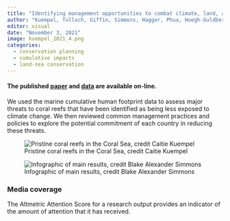 ```yaml
---
title: "Identifying management opportunities to combat climate, land, and marine threats across less climate exposed coral reefs"
author: "Kuempel, Tulloch, Giffin, Simmons, Hagger, Phua, Hoegh-Guldberg"
editor: visual
date: "November 3, 2021"
image: kuempel_2021_4.png
categories:
  - conservation planning
  - cumulative impacts
  - land-sea conservation
---
```


#### The published [paper](https://conbio.onlinelibrary.wiley.com/doi/full/10.1111/cobi.13856) and [data](https://github.com/cdkuempel/50_reefs_threats) are available on-line.

We used the marine cumulative human footprint data to assess major threats to coral reefs that have been identified as being less exposed to climate change. We then reviewed common management practices and policies to explore the potential commitment of each country in reducing these threats.

![Pristine coral reefs in the Coral Sea, credit Caitie Kuempel](kuempel_2021_4.png)

![Infographic of main results, credit Blake Alexander Simmons](Reefs%20_infographic.png)

### Media coverage

The Altmetric Attention Score for a research output provides an indicator of the amount of attention that it has received.

```{=html}
<script type="text/javascript" src="https://d1bxh8uas1mnw7.cloudfront.net/assets/embed.js"></script>
```
::: {.altmetric-embed data-badge-type="medium-donut" data-badge-details="right" data-doi="10.1111/cobi.13856"}
:::

